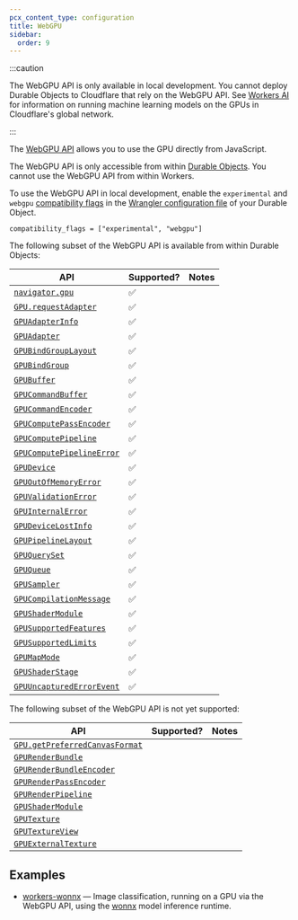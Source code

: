 ```yaml
---
pcx_content_type: configuration
title: WebGPU
sidebar:
  order: 9
---
```


:::caution

The WebGPU API is only available in local development. You cannot deploy Durable Objects to Cloudflare that rely on the WebGPU API. See [Workers AI](/workers-ai/) for information on running machine learning models on the GPUs in Cloudflare's global network.

:::

The [WebGPU API](https://developer.mozilla.org/en-US/docs/Web/API/WebGPU_API) allows you to use the GPU directly from JavaScript.

The WebGPU API is only accessible from within [Durable Objects](/durable-objects/). You cannot use the WebGPU API from within Workers.

To use the WebGPU API in local development, enable the `experimental` and `webgpu` [compatibility flags](/workers/configuration/compatibility-flags/) in the [Wrangler configuration file](/workers/wrangler/configuration/) of your Durable Object.

```
compatibility_flags = ["experimental", "webgpu"]
```

The following subset of the WebGPU API is available from within Durable Objects:

| API                                                                                                                | Supported? | Notes |
| ------------------------------------------------------------------------------------------------------------------ | ---------- | ----- |
| [`navigator.gpu`](https://developer.mozilla.org/en-US/docs/Web/API/Navigator/gpu)                                  | ✅         |       |
| [`GPU.requestAdapter`](https://developer.mozilla.org/en-US/docs/Web/API/GPU/requestAdapter)                        | ✅         |       |
| [`GPUAdapterInfo`](https://developer.mozilla.org/en-US/docs/Web/API/GPUAdapterInfo)                                | ✅         |       |
| [`GPUAdapter`](https://developer.mozilla.org/en-US/docs/Web/API/GPUAdapter)                                        | ✅         |       |
| [`GPUBindGroupLayout`](https://developer.mozilla.org/en-US/docs/Web/API/GPUBindGroupLayout)                        | ✅         |       |
| [`GPUBindGroup`](https://developer.mozilla.org/en-US/docs/Web/API/GPUBindGroup)                                    | ✅         |       |
| [`GPUBuffer`](https://developer.mozilla.org/en-US/docs/Web/API/GPUBuffer)                                          | ✅         |       |
| [`GPUCommandBuffer`](https://developer.mozilla.org/en-US/docs/Web/API/GPUCommandBuffer)                            | ✅         |       |
| [`GPUCommandEncoder`](https://developer.mozilla.org/en-US/docs/Web/API/GPUCommandEncoder)                          | ✅         |       |
| [`GPUComputePassEncoder`](https://developer.mozilla.org/en-US/docs/Web/API/GPUComputePassEncoder)                  | ✅         |       |
| [`GPUComputePipeline`](https://developer.mozilla.org/en-US/docs/Web/API/GPUComputePipeline)                        | ✅         |       |
| [`GPUComputePipelineError`](https://developer.mozilla.org/en-US/docs/Web/API/GPUPipelineError)                     | ✅         |       |
| [`GPUDevice`](https://developer.mozilla.org/en-US/docs/Web/API/GPUDevice)                                          | ✅         |       |
| [`GPUOutOfMemoryError`](https://developer.mozilla.org/en-US/docs/Web/API/GPUOutOfMemoryError)                      | ✅         |       |
| [`GPUValidationError`](https://developer.mozilla.org/en-US/docs/Web/API/GPUValidationError)                        | ✅         |       |
| [`GPUInternalError`](https://developer.mozilla.org/en-US/docs/Web/API/GPUInternalError)                            | ✅         |       |
| [`GPUDeviceLostInfo`](https://developer.mozilla.org/en-US/docs/Web/API/GPUDeviceLostInfo)                          | ✅         |       |
| [`GPUPipelineLayout`](https://developer.mozilla.org/en-US/docs/Web/API/GPUPipelineLayout)                          | ✅         |       |
| [`GPUQuerySet`](https://developer.mozilla.org/en-US/docs/Web/API/GPUQuerySet)                                      | ✅         |       |
| [`GPUQueue`](https://developer.mozilla.org/en-US/docs/Web/API/GPUQueue)                                            | ✅         |       |
| [`GPUSampler`](https://developer.mozilla.org/en-US/docs/Web/API/GPUSampler)                                        | ✅         |       |
| [`GPUCompilationMessage`](https://developer.mozilla.org/en-US/docs/Web/API/GPUCompilationMessage)                  | ✅         |       |
| [`GPUShaderModule`](https://developer.mozilla.org/en-US/docs/Web/API/GPUShaderModule)                              | ✅         |       |
| [`GPUSupportedFeatures`](https://developer.mozilla.org/en-US/docs/Web/API/GPUSupportedFeatures)                    | ✅         |       |
| [`GPUSupportedLimits`](https://developer.mozilla.org/en-US/docs/Web/API/GPUSupportedLimits)                        | ✅         |       |
| [`GPUMapMode`](https://developer.mozilla.org/en-US/docs/Web/API/WebGPU_API#reading_the_results_back_to_javascript) | ✅         |       |
| [`GPUShaderStage`](https://developer.mozilla.org/en-US/docs/Web/API/WebGPU_API#create_a_bind_group_layout)         | ✅         |       |
| [`GPUUncapturedErrorEvent`](https://developer.mozilla.org/en-US/docs/Web/API/GPUUncapturedErrorEvent)              | ✅         |       |

The following subset of the WebGPU API is not yet supported:

| API                                                                                                             | Supported? | Notes |
| --------------------------------------------------------------------------------------------------------------- | ---------- | ----- |
| [`GPU.getPreferredCanvasFormat`](https://developer.mozilla.org/en-US/docs/Web/API/GPU/getPreferredCanvasFormat) |            |       |
| [`GPURenderBundle`](https://developer.mozilla.org/en-US/docs/Web/API/GPURenderBundle)                           |            |       |
| [`GPURenderBundleEncoder`](https://developer.mozilla.org/en-US/docs/Web/API/GPURenderBundleEncoder)             |            |       |
| [`GPURenderPassEncoder`](https://developer.mozilla.org/en-US/docs/Web/API/GPURenderPassEncoder)                 |            |       |
| [`GPURenderPipeline`](https://developer.mozilla.org/en-US/docs/Web/API/GPURenderPipeline)                       |            |       |
| [`GPUShaderModule`](https://developer.mozilla.org/en-US/docs/Web/API/GPUShaderModule)                           |            |       |
| [`GPUTexture`](https://developer.mozilla.org/en-US/docs/Web/API/GPUTexture)                                     |            |       |
| [`GPUTextureView`](https://developer.mozilla.org/en-US/docs/Web/API/GPUTextureView)                             |            |       |
| [`GPUExternalTexture`](https://developer.mozilla.org/en-US/docs/Web/API/GPUExternalTexture)                     |            |       |

## Examples

- [workers-wonnx](https://github.com/cloudflare/workers-wonnx/) — Image classification, running on a GPU via the WebGPU API, using the [wonnx](https://github.com/webonnx/wonnx) model inference runtime.
